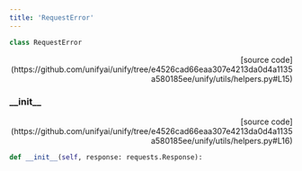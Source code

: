 ```yaml
---
title: 'RequestError'
---
```


```python
class RequestError
```

<p align="right">[source code](https://github.com/unifyai/unify/tree/e4526cad66eaa307e4213da0d4a1135a580185ee/unify/utils/helpers.py#L15)</p>



### \_\_init\_\_

<p align="right">[source code](https://github.com/unifyai/unify/tree/e4526cad66eaa307e4213da0d4a1135a580185ee/unify/utils/helpers.py#L16)</p>

```python
def __init__(self, response: requests.Response):
```

